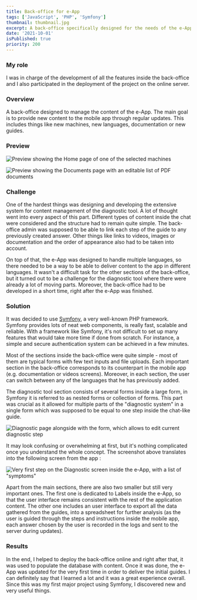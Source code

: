 ```yaml
---
title: Back-office for e-App
tags: ['JavaScript', 'PHP', 'Symfony']
thumbnail: thumbnail.jpg
excerpt: A back-office specifically designed for the needs of the e-App. Main purpose of this back-office is to manage old and new content that is being delivered to the mobile app through the regular updates.
date: '2021-10-01'
isPublished: true
priority: 200
---
```


### My role

I was in charge of the development of all the features inside the back-office and I also participated in the deployment of the project on the online server.

### Overview

A back-office designed to manage the content of the e-App. The main goal is to provide new content to the mobile app through regular updates. This includes things like new machines, new languages, documentation or new guides.

### Preview

![Preview showing the Home page of one of the selected machines](./images/preview1.jpg)

![Preview showing the Documents page with an editable list of PDF documents](./images/preview2.jpg)

### Challenge

One of the hardest things was designing and developing the extensive system for content management of the diagnostic tool. A lot of thought went into every aspect of this part. Different types of content inside the chat were considered and the structure had to remain quite simple. The back-office admin was supposed to be able to link each step of the guide to any previously created answer. Other things like links to videos, images or documentation and the order of appearance also had to be taken into account.

On top of that, the e-App was designed to handle multiple languages, so there needed to be a way to be able to deliver content to the app in different languages. It wasn't a difficult task for the other sections of the back-office, but it turned out to be a challenge for the diagnostic tool where there were already a lot of moving parts. Moreover, the back-office had to be developed in a short time, right after the e-App was finished.

### Solution

It was decided to use [Symfony](https://symfony.com/), a very well-known PHP framework. Symfony provides lots of neat web components, is really fast, scalable and reliable. With a framework like Symfony, it's not difficult to set up many features that would take more time if done from scratch. For instance, a simple and secure authentication system can be achieved in a few minutes.

Most of the sections inside the back-office were quite simple - most of them are typical forms with few text inputs and file uploads. Each important section in the back-office corresponds to its counterpart in the mobile app (e.g. documentation or videos screens). Moreover, in each section, the user can switch between any of the languages that he has previously added.

The diagnostic tool section consists of several forms inside a large form, in Symfony it is referred to as nested forms or collection of forms. This part was crucial as it allowed for multiple parts of the "diagnostic system" in a single form which was supposed to be equal to one step inside the chat-like guide.

![Diagnostic page alongside with the form, which allows to edit current diagnostic step](./images/form.jpg)

It may look confusing or overwhelming at first, but it's nothing complicated once you understand the whole concept. The screenshot above translates into the following screen from the app :

![Very first step on the Diagnostic screen inside the e-App, with a list of "symptoms"](./images/symptoms.jpg)

Apart from the main sections, there are also two smaller but still very important ones. The first one is dedicated to Labels inside the e-App, so that the user interface remains consistent with the rest of the application content. The other one includes an user interface to export all the data gathered from the guides, into a spreadsheet for further analysis (as the user is guided through the steps and instructions inside the mobile app, each answer chosen by the user is recorded in the logs and sent to the server during updates).

### Results

In the end, I helped to deploy the back-office online and right after that, it was used to populate the database with content. Once it was done, the e-App was updated for the very first time in order to deliver the initial guides. I can definitely say that I learned a lot and it was a great experience overall. Since this was my first major project using Symfony, I discovered new and very useful things.
